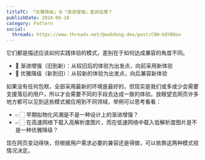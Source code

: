 ```yaml
---
titleTC: 「优雅降级」与「渐进增强」差异在哪？
publishDate: 2024-06-18
category: Pattern
social:
  threads: https://www.threads.net/@webdong.dev/post/C8W-bQYBOav
---
```


它们都是描述应该如何实践体验的模式，差别在于如何达成兼容的角度不同。

- 🔼 渐进增强（旧到新）：从较旧后的体验为出发点，向前采用新体验
- 🔽 优雅降级（新到旧）：从较新的体验为出发点，向后兼容新体验

如果没有任何包袱，全部采用最新的环境是最好的，但现实是我们或多或少会需要支援落后的用户，所以才会需要不同的手段去达成一致的体验。放眼望去网页许多地方都可以见到这些模式被应用到不同领域，举例可以思考看看：

- 👉🏻 早期拟物化风潮是不是一种设计上的渐进增强？
- 👉🏻 在高速网络下载入高解析度图片，而在低速网络中载入低解析度图片是不是一种优雅降级？

现在网页变动得快，但根据用户需求必要的兼容还是得做，可以依靠这两种模式视情况决定。
